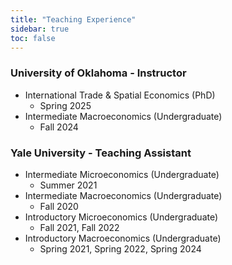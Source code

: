 ```yaml
---
title: "Teaching Experience"
sidebar: true
toc: false 
---
```


### University of Oklahoma - Instructor

-   International Trade & Spatial Economics (PhD)
    -   Spring 2025
-   Intermediate Macroeconomics (Undergraduate)
    -   Fall 2024

### Yale University - Teaching Assistant

-   Intermediate Microeconomics (Undergraduate)
    -   Summer 2021
-   Intermediate Macroeconomics (Undergraduate)
    -   Fall 2020
-   Introductory Microeconomics (Undergraduate)
    -   Fall 2021, Fall 2022
-   Introductory Macroeconomics (Undergraduate)
    -   Spring 2021, Spring 2022, Spring 2024